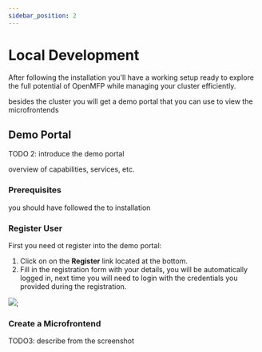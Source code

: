 ```yaml
---
sidebar_position: 2
---
```


# Local Development

After following the installation you'll have a working setup ready to explore the full potential of OpenMFP while managing your cluster efficiently.

besides the cluster you will get a demo portal that you can use to view the microfrontends

## Demo Portal
TODO 2: introduce the demo portal 

overview of capabilities, services, etc.

### Prerequisites
you should have followed the to installation

### Register User 

First you need ot register into the demo portal:

1. Click on on the **Register** link located at the bottom.
2. Fill in the registration form with your details, you will be automatically logged in, 
next time you will need to login with the credentials you provided during the registration.

<img src={RegisterUserImgUrl} />;

### Create a Microfrontend  
TODO3: describe from the screenshot
